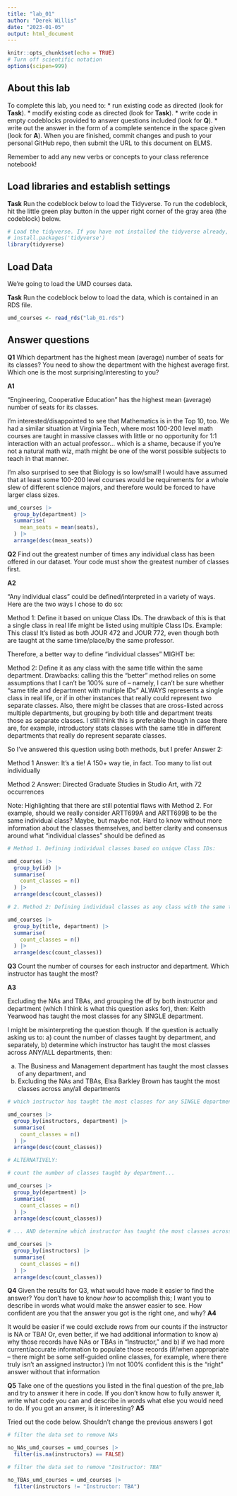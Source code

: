 ```yaml
---
title: "lab_01"
author: "Derek Willis"
date: "2023-01-05"
output: html_document
---
```


```r
knitr::opts_chunk$set(echo = TRUE)
# Turn off scientific notation
options(scipen=999)
```

## About this lab

To complete this lab, you need to: \* run existing code as directed (look for **Task**). \* modify existing code as directed (look for **Task**). \* write code in empty codeblocks provided to answer questions included (look for **Q**). \* write out the answer in the form of a complete sentence in the space given (look for **A**). When you are finished, commit changes and push to your personal GitHub repo, then submit the URL to this document on ELMS.

Remember to add any new verbs or concepts to your class reference notebook!

## Load libraries and establish settings

**Task** Run the codeblock below to load the Tidyverse. To run the codeblock, hit the little green play button in the upper right corner of the gray area (the codeblock) below.

```r
# Load the tidyverse. If you have not installed the tidyverse already, remove the # from the next line and run it first.  
# install.packages('tidyverse')
library(tidyverse)
```

## Load Data

We're going to load the UMD courses data.

**Task** Run the codeblock below to load the data, which is contained in an RDS file.

```r
umd_courses <- read_rds("lab_01.rds")
```

## Answer questions

**Q1** Which department has the highest mean (average) number of seats for its classes? You need to show the department with the highest average first. Which one is the most surprising/interesting to you?


**A1**

"Engineering, Cooperative Education" has the highest mean (average) number of seats for its classes.

I'm interested/disappointed to see that Mathematics is in the Top 10, too. We had a similar situation
at Virginia Tech, where most 100-200 level math courses are taught in massive classes with little
or no opportunity for 1:1 interaction with an actual professor... which is a shame, because if you're not a
natural math wiz, math might be one of the worst possible subjects to teach in that manner.

I'm also surprised to see that Biology is so low/small! I would have assumed that at least some 100-200
level courses would be requirements for a whole slew of different science majors, and therefore would be forced to have
larger class sizes.

```r
umd_courses |>
  group_by(department) |>
  summarise(
    mean_seats = mean(seats),
  ) |>
  arrange(desc(mean_seats))

```

**Q2** Find out the greatest number of times any individual class has been offered in our dataset. Your code must show the greatest number of classes first. 

**A2**

"Any individual class" could be defined/interpreted in a variety of ways. Here are the two ways I chose to do so:

Method 1: Define it based on unique Class IDs. The drawback of this is that a single class in real life might be listed using multiple Class IDs. Example: This class! It's listed as both JOUR 472 and JOUR 772, even though both are taught at the same time/place/by the same professor.

Therefore, a better way to define "individual classes" MIGHT be:

Method 2: Define it as any class with the same title within the same department. Drawbacks: calling this the "better" method relies on some assumptions that I can't be 100% sure of -- namely, I can't be sure whether "same title and department with multiple
IDs" ALWAYS represents a single class in real life, or if in other instances that really could represent two separate classes. Also, there
might be classes that are cross-listed across multiple departments, but grouping by both title and department treats those as separate classes. I still think this is preferable though in case there are, for example, introductory stats classes with the same title in different departments that really do represent separate classes. 

So I've answered this question using both methods, but I prefer Answer 2:

Method 1 Answer: It's a tie! A 150+ way tie, in fact. Too many to list out individually

Method 2 Answer: Directed Graduate Studies in Studio Art, with 72 occurrences

Note: Highlighting that there are still potential flaws with Method 2. For example, should we really consider ARTT699A and ARTT699B to be the same individual class? Maybe, but maybe not. Hard to know without more information about the classes themselves, and better clarity and consensus around what "individual classes" should be defined as

```r

# Method 1. Defining individual classes based on unique Class IDs:

umd_courses |>
  group_by(id) |>
  summarise(
    count_classes = n()
  ) |>
  arrange(desc(count_classes))

```
```r
# 2. Method 2: Defining individual classes as any class with the same title within the same department

umd_courses |>
  group_by(title, department) |>
  summarise(
    count_classes = n()
  ) |>
  arrange(desc(count_classes))

```

**Q3** Count the number of courses for each instructor and department. Which instructor has taught the most?

**A3**

Excluding the NAs and TBAs, and grouping the df by both instructor and department (which I think is what this question asks for), then:
Keith Yearwood has taught the most classes for any SINGLE department.

I might be misinterpreting the question though. If the question is actually asking us to: a) count the number of classes taught by department, and separately, b) determine which instructor has taught the most classes across ANY/ALL departments, then:

a) The Business and Management department has taught the most classes of any department, and
b) Excluding the NAs and TBAs, Elsa Barkley Brown has taught the most classes across any/all departments


```r

# which instructor has taught the most classes for any SINGLE department?

umd_courses |>
  group_by(instructors, department) |>
  summarise(
    count_classes = n()
  ) |>
  arrange(desc(count_classes))

```
```r

# ALTERNATIVELY:

# count the number of classes taught by department...

umd_courses |>
  group_by(department) |>
  summarise(
    count_classes = n()
  ) |>
  arrange(desc(count_classes))

```
```r
# ... AND determine which instructor has taught the most classes across ANY/ALL departments

umd_courses |>
  group_by(instructors) |>
  summarise(
    count_classes = n()
  ) |>
  arrange(desc(count_classes))

```

**Q4** Given the results for Q3, what would have made it easier to find the answer? You don't have to know *how* to accomplish this; I want you to describe in words what would make the answer easier to see. How confident are you that the answer you got is the right one, and why? **A4**

It would be easier if we could exclude rows from our counts if the instructor is NA or TBA! Or, even better, if we had additional information to know a) why those records have NAs or TBAs in "Instructor," and b) if we had more current/accurate information to populate those records (if/when appropriate -- there might be some self-guided online classes, for example, where there truly isn't an assigned instructor.) I'm not 100% confident this is the "right" answer without that information 

**Q5** Take one of the questions you listed in the final question of the pre_lab and try to answer it here in code. If you don't know how to fully answer it, write what code you can and describe in words what else you would need to do. If you got an answer, is it interesting? **A5**

Tried out the code below. Shouldn't change the previous answers I got


```r
# filter the data set to remove NAs

no_NAs_umd_courses = umd_courses |>
  filter(is.na(instructors) == FALSE)

# filter the data set to remove "Instructor: TBA"

no_TBAs_umd_courses = umd_courses |>
  filter(instructors != "Instructor: TBA")
```
